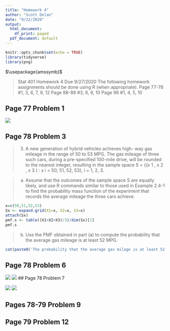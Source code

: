 ```yaml
---
title: "Homework 4"
author: "Scott Dolan"
date: "9/22/2020"
output:
  html_document: 
    df_print: paged
  pdf_document: default
---
```


```r
knitr::opts_chunk$set(echo = TRUE)
library(tidyverse)
library(png)
```

$\usepackage{amssymb}$

> Stat 401 Homework 4
					Due 9/27/2020
The following homework assignments should be done using R (when appropriate).
Page 77-78 #1, 3, 6, 7, 9, 12
Page 88-89 #3, 6, 8, 10
Page 96 #1, 4, 5, 10

## Page 77 Problem 1

![](/home/scott/Documents/STAT401/assignments/scott/HW4/Page77P1.png)

## Page 78 Problem 3

> 3. A new generation of hybrid vehicles achieves high-
way gas mileage in the range of 50 to 53 MPG. The gas
mileage of three such cars, during a pre-specified 100-mile
drive, will be rounded to the nearest integer, resulting in
the sample space S = {(x 1 , x 2 , x 3 ) : x i = 50, 51, 52, 53},
i = 1, 2, 3.

> (a) Assume that the outcomes of the sample space S are
equally likely, and use R commands similar to those
used in Example 2.4-1 to find the probability mass
function of the experiment that records the average
mileage the three cars achieve.

```r
x=c(50,51,52,53)
Sx <- expand.grid(X1=x, X2=x, X3=x)
attach(Sx)
pmf.s <- table((X1+X2+X3)/3)/dim(Sx)[1]
pmf.s
```

> (b) Use the PMF obtained in part (a) to compute the
probability that the average gas mileage is at least 52
MPG.

```r
cat(paste0('The probability that the average gas milage is at least 52 MPG is: ',pmf.s["52"]))
```

## Page 78 Problem 6

![](/home/scott/Documents/STAT401/assignments/scott/HW4/Page78P6-1.png)
![](/home/scott/Documents/STAT401/assignments/scott/HW4/Page78P6-2.png)
## Page 78 Problem 7

![](/home/scott/Documents/STAT401/assignments/scott/HW4/Page78P7-1.png)
![](/home/scott/Documents/STAT401/assignments/scott/HW4/Page78P7-2.png)

## Pages 78-79 Problem 9


## Page 79 Problem 12
